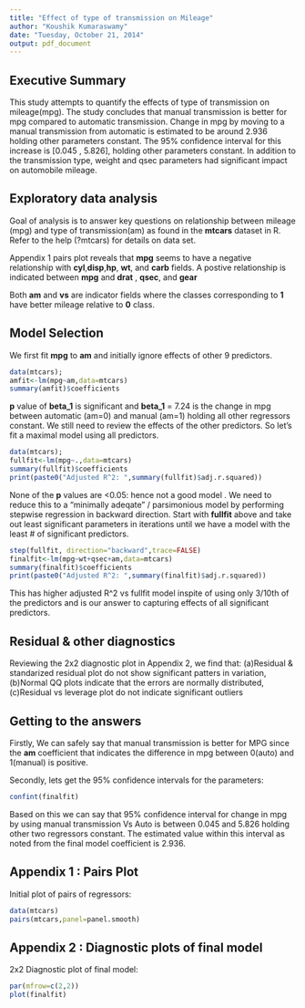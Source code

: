 ```yaml
---
title: "Effect of type of transmission on Mileage"
author: "Koushik Kumaraswamy"
date: "Tuesday, October 21, 2014"
output: pdf_document
---
```


## Executive Summary

This study attempts to quantify the effects of type of transmission on mileage(mpg). The study concludes that manual transmission is better for mpg compared to automatic transmission. Change in mpg by moving to a manual transmission from automatic is estimated to be around 2.936 holding other parameters constant.  The 95% confidence interval for this increase is [0.045 , 5.826], holding other parameters constant. In addition to the transmission type,  weight and qsec parameters  had significant impact on automobile mileage.

## Exploratory data analysis
Goal of analysis is to answer  key  questions on  relationship between  mileage (mpg) and type of transmission(am) as found in the **mtcars** dataset in R. Refer to the help (?mtcars) for details on data set.

Appendix 1 pairs plot  reveals that **mpg** seems to have a negative relationship with **cyl**,**disp**,**hp**, **wt**, and **carb** fields. A postive relationship is indicated between **mpg** and **drat** , **qsec**, and **gear**

Both **am** and **vs** are indicator fields where the classes corresponding to **1** have better mileage relative to **0** class. 

## Model Selection

We first fit **mpg** to **am** and initially ignore effects of other 9 predictors.
```r
data(mtcars); 
amfit<-lm(mpg~am,data=mtcars)
summary(amfit)$coefficients
```
 **p** value of **beta_1**  is  significant and  **beta_1** = 7.24 is the change in mpg between  automatic (am=0) and manual (am=1) holding all other regressors constant. We still need to review  the effects of the other predictors. So let's  fit a  maximal model using all predictors.
```r
data(mtcars);
fullfit<-lm(mpg~.,data=mtcars)
summary(fullfit)$coefficients
print(paste0("Adjusted R^2: ",summary(fullfit)$adj.r.squared))
```
None of the **p** values are <0.05: hence not a good model . We need to reduce this to a "minimally adeqate" /  parsimonious model  by performing stepwise regression in backward direction. Start with  **fullfit**  above and take out  least significant parameters in iterations until we have a  model with the least # of significant predictors. 

```r
step(fullfit, direction="backward",trace=FALSE)
finalfit<-lm(mpg~wt+qsec+am,data=mtcars)
summary(finalfit)$coefficients
print(paste0("Adjusted R^2: ",summary(finalfit)$adj.r.squared))
```

This has higher adjusted R^2  vs fullfit model inspite of using only 3/10th of the predictors and is our answer to capturing  effects of all significant predictors. 

## Residual & other diagnostics 

Reviewing the  2x2 diagnostic plot in Appendix 2, we find that: 
(a)Residual & standarized residual plot do not show significant patters in variation,
(b)Normal QQ plots indicate that the errors are normally distributed,
(c)Residual vs leverage plot do not indicate significant outliers 

## Getting to the answers

Firstly, We can safely say that manual transmission is better for MPG since the **am** coefficient that indicates the difference in mpg between 0(auto) and 1(manual) is positive.

Secondly, lets get the 95% confidence intervals for the parameters:

```r
confint(finalfit)
```

Based on this we can say that 95% confidence interval for change in mpg by using manual transmission Vs Auto is between 0.045 and 5.826 holding other two regressors constant. The estimated value within this interval as noted from the final model coefficient is 2.936.


\newpage


## Appendix 1 : Pairs Plot 

Initial plot of pairs of regressors:
```r
data(mtcars)
pairs(mtcars,panel=panel.smooth)
```


\newpage

## Appendix 2 : Diagnostic plots of final model 
2x2 Diagnostic  plot of final model:
```r
par(mfrow=c(2,2))
plot(finalfit)
```

